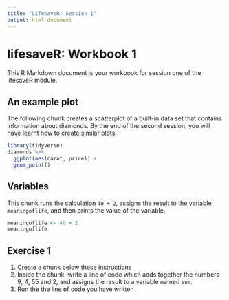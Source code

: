 ```yaml
---
title: "LifesaveR: Session 1"
output: html_document
---
```


# lifesaveR: Workbook 1

This R Markdown document is your workbook for session one of the lifesaveR module.

## An example plot

The following chunk creates a scatterplot of a built-in data set that contains information about diamonds. By the end of
the second session, you will have learnt how to create similar plots.

```r
library(tidyverse)
diamonds %>%
  ggplot(aes(carat, price)) +
  geom_point()
```

## Variables

This chunk runs the calculation `40 + 2`, assigns the result to the variable `meaningoflife`, and then prints the value
of the variable.

```r
meaningoflife <- 40 + 2
meaningoflife
```

## Exercise 1

1. Create a chunk below these instructions
1. Inside the chunk, write a line of code which adds together the numbers 9, 4, 55 and 2, and assigns the result to a variable named `sum`.
1. Run the the line of code you have written
